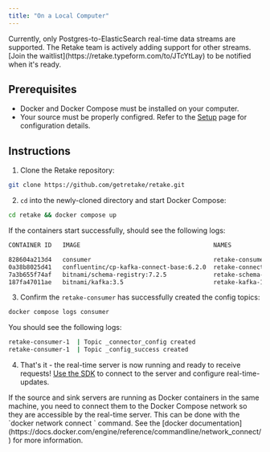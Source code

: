 ```yaml
---
title: "On a Local Computer"
---
```


<Warning>
  Currently, only Postgres-to-ElasticSearch real-time data streams are
  supported. The Retake team is actively adding support for other streams. [Join
  the waitlist](https://retake.typeform.com/to/JTcYtLay) to be notified when
  it's ready.
</Warning>

## Prerequisites

- Docker and Docker Compose must be installed on your computer.
- Your source must be properly configred. Refer to the [Setup](/deployment/setup) page for configuration details.

## Instructions

1. Clone the Retake repository:

```bash
git clone https://github.com/getretake/retake.git
```

2. `cd` into the newly-cloned directory and start Docker Compose:

```bash
cd retake && docker compose up
```

If the containers start successfully, should see the following logs:

```bash
CONTAINER ID   IMAGE                                     NAMES                      COMMAND                   CREATED         STATUS                            PORTS

828604a213d4   consumer                                  retake-consumer-1          "python -u connector…"    6 minutes ago   Up 6 minutes
0a38b8025d41   confluentinc/cp-kafka-connect-base:6.2.0  retake-connect-1           "bash -c 'echo \"Inst…"   6 minutes ago   Up 6 minutes (health: starting)   0.0.0.0:8083->8083/tcp, :::8083->8083/tcp, 9092/tcp
7a3b655f74af   bitnami/schema-registry:7.2.5             retake-schema-registry-1   "/opt/bitnami/script…"    6 minutes ago   Up 6 minutes                      0.0.0.0:8081->8081/tcp, :::8081->8081/tcp
187fa47011ae   bitnami/kafka:3.5                         retake-kafka-1             "/opt/bitnami/script…"    6 minutes ago   Up 6 minutes                      9092/tcp, 0.0.0.0:9094->9094/tcp, :::9094->9094/tcp
```

3. Confirm the `retake-consumer` has successfully created the config topics:

```bash
docker compose logs consumer
```

You should see the following logs:

```bash
retake-consumer-1  | Topic _connector_config created
retake-consumer-1  | Topic _config_success created
```

4. That's it - the real-time server is now running and ready to receive requests! [Use the SDK](/quickstart/real-time-update) to connect
   to the server and configure real-time-updates.

<Note>
  If the source and sink servers are running as Docker containers in the same machine, you need to connect them to the Docker
  Compose network so they are accessible by the real-time server. This can be done with the `docker network connect <network> <container>`
  command. See the [docker documentation](https://docs.docker.com/engine/reference/commandline/network_connect/) for more information.
</Note>
